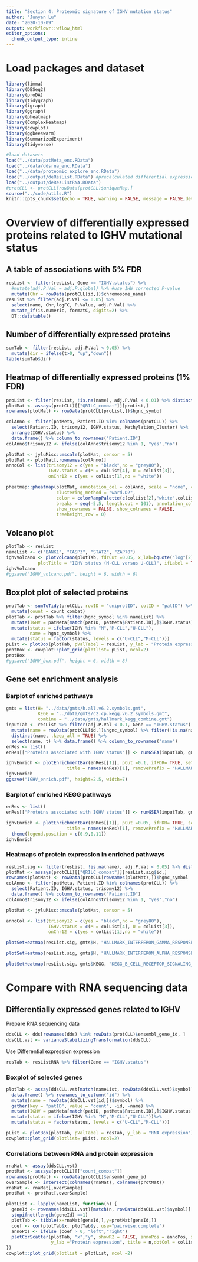 ```yaml
---
title: "Section 4: Proteomic signature of IGHV mutation status"
author: "Junyan Lu"
date: "2020-10-09"
output: workflowr::wflow_html
editor_options:
  chunk_output_type: inline
---
```


# Load packages and dataset
```r
library(limma)
library(DESeq2)
library(proDA)
library(tidygraph)
library(igraph)
library(ggraph)
library(pheatmap)
library(ComplexHeatmap)
library(cowplot)
library(ggbeeswarm)
library(SummarizedExperiment)
library(tidyverse)

#load datasets
load("../data/patMeta_enc.RData")
load("../data/ddsrna_enc.RData")
load("../data/proteomic_explore_enc.RData")
load("../output/deResList.RData") #precalculated differential expression
load("../output/deResListRNA.RData")
#protCLL <- protCLL[rowData(protCLL)$uniqueMap,]
source("../code/utils.R")
knitr::opts_chunk$set(echo = TRUE, warning = FALSE, message = FALSE,dev = c("png","pdf"))
```


# Overview of differentially expressed proteins related to IGHV mutational status

## A table of associations with 5% FDR
```r
resList <- filter(resList, Gene == "IGHV.status") %>%
  #mutate(adj.P.Val = adj.P.global) %>% #use IHW corrected P-value
  mutate(Chr = rowData(protCLL[id,])$chromosome_name)
resList %>% filter(adj.P.Val <= 0.05) %>% 
  select(name, Chr,logFC, P.Value, adj.P.Val) %>%
  mutate_if(is.numeric, formatC, digits=2) %>%
  DT::datatable()
```

## Number of differentially expressed proteins
```r
sumTab <- filter(resList, adj.P.Val < 0.05) %>% 
  mutate(dir = ifelse(t>0, "up","down"))
table(sumTab$dir)
```

## Heatmap of differentially expressed proteins (1% FDR)
```r
proList <- filter(resList, !is.na(name), adj.P.Val < 0.01) %>% distinct(name, .keep_all = TRUE) %>% pull(id)
plotMat <- assays(protCLL)[["QRILC_combat"]][proList,]
rownames(plotMat) <- rowData(protCLL[proList,])$hgnc_symbol

colAnno <- filter(patMeta, Patient.ID %in% colnames(protCLL)) %>%
  select(Patient.ID, trisomy12, IGHV.status, Methylation_Cluster) %>% 
  arrange(IGHV.status) %>%
  data.frame() %>% column_to_rownames("Patient.ID")
colAnno$trisomy12 <- ifelse(colAnno$trisomy12 %in% 1, "yes","no")

plotMat <- jyluMisc::mscale(plotMat, censor = 5)
plotMat <- plotMat[,rownames(colAnno)]
annoCol <- list(trisomy12 = c(yes = "black",no = "grey80"),
                IGHV.status = c(M = colList[4], U = colList[3]),
                onChr12 = c(yes = colList[1],no = "white"))

pheatmap::pheatmap(plotMat, annotation_col = colAnno, scale = "none", cluster_cols = TRUE,
                   clustering_method = "ward.D2",
                   color = colorRampPalette(c(colList[2],"white",colList[1]))(100),
                   breaks = seq(-5,5, length.out = 101), annotation_colors = annoCol, 
                   show_rownames = FALSE, show_colnames = FALSE,
                   treeheight_row = 0)
```

## Volcano plot

```r
plotTab <- resList 
nameList <- c("BANK1", "CASP3", "STAT2", "ZAP70")
ighvVolcano <- plotVolcano(plotTab, fdrCut =0.05, x_lab=bquote("log"[2]*"(fold change)"), posCol = colList[1], negCol = colList[2],
            plotTitle = "IGHV status (M-CLL versus U-CLL)", ifLabel = TRUE, labelList = nameList)
ighvVolcano
#ggsave("IGHV_volcano.pdf", height = 6, width = 6)
```

## Boxplot plot of selected proteins

```r
protTab <- sumToTidy(protCLL, rowID = "uniprotID", colID = "patID") %>%
  mutate(count = count_combat)
plotTab <- protTab %>% filter(hgnc_symbol %in% nameList) %>%
  mutate(IGHV = patMeta[match(patID, patMeta$Patient.ID),]$IGHV.status) %>%
  mutate(status = ifelse(IGHV %in% "M","M-CLL","U-CLL"),
         name = hgnc_symbol) %>%
  mutate(status = factor(status, levels = c("U-CLL","M-CLL")))
pList <- plotBox(plotTab, pValTabel = resList, y_lab = "Protein expression")
protBox <- cowplot::plot_grid(plotlist= pList, ncol=2)
protBox
#ggsave("IGHV_box.pdf", height = 6, width = 8)
```


## Gene set enrichment analysis

### Barplot of enriched pathways
```r
gmts = list(H= "../data/gmts/h.all.v6.2.symbols.gmt",
            KEGG = "../data/gmts/c2.cp.kegg.v6.2.symbols.gmt",
            combine = "../data/gmts/hallmark_kegg_combine.gmt")
inputTab <- resList %>% filter(adj.P.Val < 0.1, Gene == "IGHV.status") %>%
  mutate(name = rowData(protCLL[id,])$hgnc_symbol) %>% filter(!is.na(name)) %>%
  distinct(name, .keep_all = TRUE) %>%
  select(name, t) %>% data.frame() %>% column_to_rownames("name")
enRes <- list()
enRes[["Proteins associated with IGHV status"]] <- runGSEA(inputTab, gmts$H, "page")

ighvEnrich <- plotEnrichmentBar(enRes[[1]], pCut =0.1, ifFDR= TRUE, setName = "", 
                       title = names(enRes)[1], removePrefix = "HALLMARK_", insideLegend=FALSE, setMap = setMap) 
ighvEnrich
ggsave("IGHV_enrich.pdf", height=2.5, width=7)
```

### Barplot of enriched KEGG pathways
```r

enRes <- list()
enRes[["Proteins associated with IGHV status"]] <- runGSEA(inputTab, gmts$KEGG, "page")

ighvEnrich <- plotEnrichmentBar(enRes[[1]], pCut =0.05, ifFDR= TRUE, setName = "HALLMARK gene set", 
                       title = names(enRes)[1], removePrefix = "HALLMARK_", insideLegend=TRUE) +
  theme(legend.position = c(0.9,0.11))
ighvEnrich
```


### Heatmaps of protein expression in enriched pathways

```r
resList.sig <- filter(resList, !is.na(name), adj.P.Val < 0.05) %>% distinct(name, .keep_all = TRUE) 
plotMat <- assays(protCLL)[["QRILC_combat"]][resList.sig$id,]
rownames(plotMat) <- rowData(protCLL[rownames(plotMat),])$hgnc_symbol
colAnno <- filter(patMeta, Patient.ID %in% colnames(protCLL)) %>%
  select(Patient.ID, IGHV.status, trisomy12) %>%
  data.frame() %>% column_to_rownames("Patient.ID")
colAnno$trisomy12 <- ifelse(colAnno$trisomy12 %in% 1, "yes","no")

plotMat <- jyluMisc::mscale(plotMat, censor = 5)

annoCol <- list(trisomy12 = c(yes = "black",no = "grey80"),
                IGHV.status = c(M = colList[4], U = colList[3]),
                onChr12 = c(yes = colList[1],no = "white"))
```

```r
plotSetHeatmap(resList.sig, gmts$H, "HALLMARK_INTERFERON_GAMMA_RESPONSE", plotMat, colAnno, annoCol = annoCol, highLight = nameList)
```

```r
plotSetHeatmap(resList.sig, gmts$H, "HALLMARK_INTERFERON_ALPHA_RESPONSE", plotMat, colAnno, annoCol = annoCol, highLight = nameList)
```

```r
plotSetHeatmap(resList.sig, gmts$KEGG, "KEGG_B_CELL_RECEPTOR_SIGNALING_PATHWAY", plotMat, colAnno, annoCol = annoCol, highLight = nameList)
```

# Compare with RNA sequencing data

## Differentially expressed genes related to IGHV

Prepare RNA sequencing data
```r
ddsCLL <- dds[rownames(dds) %in% rowData(protCLL)$ensembl_gene_id, ]
ddsCLL.vst <- varianceStabilizingTransformation(ddsCLL)
```

Use Differential expression expression
```r

resTab <- resListRNA %>% filter(Gene == "IGHV.status")
```

### Boxplot of selected genes
```r
plotTab <- assay(ddsCLL.vst[match(nameList, rowData(ddsCLL.vst)$symbol),]) %>%
  data.frame() %>% rownames_to_column("id") %>%
  mutate(name = rowData(ddsCLL.vst[id,])$symbol) %>%
  gather(key = "patID", value = "count", -id, -name) %>% 
  mutate(IGHV = patMeta[match(patID, patMeta$Patient.ID),]$IGHV.status) %>%
  mutate(status = ifelse(IGHV %in% "M","M-CLL","U-CLL"))%>%
  mutate(status = factor(status, levels = c("U-CLL","M-CLL")))

pList <- plotBox(plotTab, pValTabel = resTab, y_lab = "RNA expression")
cowplot::plot_grid(plotlist= pList, ncol=2)
```


### Correlations between RNA and protein expression
```r
rnaMat <- assay(ddsCLL.vst)
protMat <- assays(protCLL)[["count_combat"]]
rownames(protMat) <- rowData(protCLL)$ensembl_gene_id
overSample <- intersect(colnames(rnaMat), colnames(protMat))
rnaMat <- rnaMat[,overSample]
protMat <- protMat[,overSample]

plotList <- lapply(nameList, function(n) {
  geneId <- rownames(ddsCLL.vst)[match(n, rowData(ddsCLL.vst)$symbol)]
  stopifnot(length(geneId) ==1)
  plotTab <- tibble(x=rnaMat[geneId,],y=protMat[geneId,])
  coef <- cor(plotTab$x, plotTab$y, use="pairwise.complete")
  annoPos <- ifelse (coef > 0, "left","right")
  plotCorScatter(plotTab, "x","y", showR2 = FALSE, annoPos = annoPos, x_lab = "RNA expression",
                 y_lab ="Protein expression", title = n,dotCol = colList[4], textCol = colList[1])
})
cowplot::plot_grid(plotlist = plotList, ncol =2)
```

